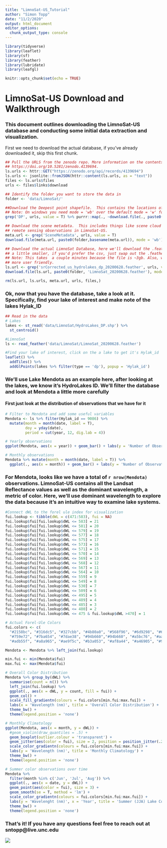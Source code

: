 ```yaml
---
title: "LimnoSat-US_Tutorial"
author: "Simon Topp"
date: "11/2/2020"
output: html_document
editor_options: 
  chunk_output_type: console
---
```


```r
library(tidyverse)
library(leaflet)
library(sf)
library(feather)
library(lubridate)
library(leafgl)

knitr::opts_chunk$set(echo = TRUE)
```

#  LimnoSat-US Download and Walkthrough

### This document outlines downloading the LimnoSat-US database and conducting some initial data extraction and visualization.

First we need to download the actual database, if you've already downloaded it, skip this first chunk.

```r
## Pull the URLS from the zenodo repo. More information on the contents of these files can be found at
## https://doi.org/10.5281/zenodo.4139694.
ls.urls <- httr::GET("https://zenodo.org/api/records/4139694") 
ls.urls <- jsonlite::fromJSON(httr::content(ls.urls, as = "text"))
files <- ls.urls$files
urls <- files$links$download

## Identify the folder you want to store the data in
folder <- 'data/LimnoSat/'

##Download the Deepest point shapefile.  This contains the locations of all the lakes in the database.
## Note: On windows you need mode = 'wb' over the default mode = 'w' for download.file)
grep('DP', urls, value = T) %>% purrr::map(., ~download.file(., paste0(folder,basename(.)), mode = 'wb'))

## Download the scene metadata.  This includes things like scene cloud cover and sun angle for all the 
## remote sensing observations in LimnoSat-US.
meta.url <- grep('SceneMetadata', urls, value = T)
download.file(meta.url, paste0(folder,basename(meta.url)), mode = 'wb')

## Download the actual LimnoSat Database, here we'll download the .feather version because it's
## a little smaller, if you'd prefer the csv, just swap out the .feather with .csv below
## Note: This takes  a couple minutes because the file is ~3gb. Also, we'll rename the file to be
## more user friendly.
ls.url <- grep('srCorrected_us_hydrolakes_dp_20200628.feather', urls, value = T)
download.file(ls.url, paste0(folder, 'LimnoSat_20200628.feather'), mode = 'wb')

rm(ls.url, ls.urls, meta.url, urls, files,)
```

### Ok, now that you have the database, take a look at it. Specifically, find your lake of interest and make note of the lakes Hylak_ID

```r
## Read in the data
# Lakes
lakes <- st_read('data/LimnoSat/HydroLakes_DP.shp') %>%
  st_centroid()

#LimnoSat
ls <- read_feather('data/LimnoSat/LimnoSat_20200628.feather')

#Find your lake of interest, click on the a lake to get it's Hylak_id
leaflet() %>%
  addTiles() %>%
  addGlPoints(lakes %>% filter(type == 'dp'), popup = 'Hylak_id')
```

### We'll use Lake Mendota as an example here, after looking at the lakes, we know it's HydroLakes ID.  We'll filter the database and look at Mendota a little more carefully

#### First just look at the distribution of observations that we have for it

```r
# Filter to Mendota and add some useful variables
Mendota <- ls %>% filter(Hylak_id == 9086) %>%
  mutate(month = month(date, label = T),
         doy = yday(date),
         period = cut(year, 12, dig.lab = 4))

# Yearly observations
ggplot(Mendota, aes(x = year)) + geom_bar() + labs(y = 'Number of Observations', title = 'Yearly Observations') + theme_bw()

# Monthly observations
Mendota %>% mutate(month = month(date, label = T)) %>%
  ggplot(., aes(x = month)) + geom_bar() + labs(y = 'Number of Observations', title = 'Monthly Observations') + theme_bw()
```

### For Mendota, looks like we have a total of `r nrow(Mendota)` observations. LimnoSat-US contains all the Landsat Reflectance values as well as the dominant wavelength, a metric of color. Here, we'll use dominant wavelength to explore the data because it's an intuitive way to examine lake systems.

```r
#Connect dWL to the forel ule index for visualization
fui.lookup <- tibble(dWL = c(471:583), fui = NA)
fui.lookup$fui[fui.lookup$dWL <= 583] = 21
fui.lookup$fui[fui.lookup$dWL <= 581] = 20
fui.lookup$fui[fui.lookup$dWL <= 579] = 19
fui.lookup$fui[fui.lookup$dWL <= 577] = 18
fui.lookup$fui[fui.lookup$dWL <= 575] = 17
fui.lookup$fui[fui.lookup$dWL <= 573] = 16
fui.lookup$fui[fui.lookup$dWL <= 571] = 15
fui.lookup$fui[fui.lookup$dWL <= 570] = 14
fui.lookup$fui[fui.lookup$dWL <= 569] = 13
fui.lookup$fui[fui.lookup$dWL <= 568] = 12
fui.lookup$fui[fui.lookup$dWL <= 567] = 11
fui.lookup$fui[fui.lookup$dWL <= 564] = 10
fui.lookup$fui[fui.lookup$dWL <= 559] = 9
fui.lookup$fui[fui.lookup$dWL <= 549] = 8
fui.lookup$fui[fui.lookup$dWL <= 530] = 7
fui.lookup$fui[fui.lookup$dWL <= 509] = 6
fui.lookup$fui[fui.lookup$dWL <= 495] = 5
fui.lookup$fui[fui.lookup$dWL <= 489] = 4
fui.lookup$fui[fui.lookup$dWL <= 485] = 3
fui.lookup$fui[fui.lookup$dWL <= 480] = 2
fui.lookup$fui[fui.lookup$dWL <= 475 & fui.lookup$dWL >470] = 1

# Actual Forel-Ule Colors
fui.colors <- c(
  "#2158bc", "#316dc5", "#327cbb", "#4b80a0", "#568f96", "#6d9298", "#698c86", 
  "#759e72", "#7ba654", "#7dae38", "#94b660","#94b660", "#a5bc76", "#aab86d", 
  "#adb55f", "#a8a965", "#ae9f5c", "#b3a053", "#af8a44", "#a46905", "#9f4d04")

Mendota <- Mendota %>% left_join(fui.lookup) 

min.fui <- min(Mendota$fui)
max.fui <- max(Mendota$fui)

# Overall Color Distribution
Mendota %>% group_by(dWL) %>%
  summarise(count = n()) %>%
  left_join(fui.lookup) %>%
  ggplot(., aes(x = dWL, y = count, fill = fui)) + 
  geom_col() +
  scale_fill_gradientn(colours = fui.colors[min.fui:max.fui]) +
  labs(x = 'Wavelength (nm)', title = 'Overall Color Distribution') +
  theme_bw() +
  theme(legend.position = 'none')

# Monthly Climatology
ggplot(Mendota, aes(x = month, y = dWL)) + 
  #geom_violin(draw_quantiles = .5) +
  geom_boxplot(outlier.colour = 'transparent') +
  geom_jitter(aes(color = fui), size = 2, position = position_jitter(.2)) +
  scale_color_gradientn(colours = fui.colors[min.fui:max.fui]) +
  labs(y = 'Wavelength (nm)', title = 'Monthly Climatology') +
  theme_bw() +
  theme(legend.position = 'none')

# Summer color observations over time
Mendota %>%
  filter(month %in% c('Jun', 'Jul', 'Aug')) %>%
  ggplot(., aes(x = date, y = dWL)) + 
  geom_point(aes(color = fui), size = 3) +
  geom_smooth(se = T, method = 'lm') +
  scale_color_gradientn(colours = fui.colors[min.fui:max.fui]) +
  labs(y = 'Wavelenght (nm)', x = 'Year', title = 'Summer (JJA) Lake Color Over Time') +
  theme_bw() +
  theme(legend.position = 'none')
```

### That's it!  If you have any questions feel free to reach out at sntopp@live.unc.edu
![](https://media.giphy.com/media/3oEhn6803hZKJNeMhy/giphy.gif)
